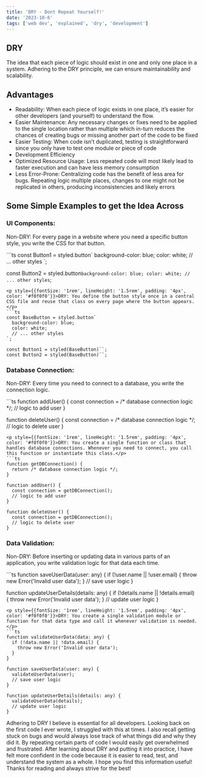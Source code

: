 ```yaml
---
title: 'DRY - Dont Repeat Yourself!'
date: '2023-10-6'
tags: ['web dev', 'explained', 'dry', 'development']
---
```

<h2 style={{fontWeight: '600', fontSize: '1.875rem', lineHeight: '2.25rem', paddingTop: '8px', paddingBottom: '8px', color: '#f0f0f0'}}>DRY</h2>
<p style={{fontSize: '1rem', lineHeight: '1.5rem', padding: '4px', color: '#f0f0f0'}}>The idea that each piece of logic should exist in one and only one place in a system. Adhering to the DRY principle, we can ensure maintainability and scalability.</p>

<h2 style={{fontWeight: '600', fontSize: '1.875rem', lineHeight: '2.25rem', paddingTop: '8px', paddingBottom: '8px', color: '#f0f0f0'}}>Advantages</h2>
<ul style={{listStyle: 'disc', padding: '1rem', marginLeft: '1rem', marginTop: '0', marginBottom: '0'}}>
  <li>Readability: When each piece of logic exists in one place, it’s easier for other developers (and yourself) to understand the flow. </li>
  <li>Easier Maintenance: Any necessary changes or fixes need to be applied to the single location rather than multiple which in-turn reduces the chances of creating bugs or missing another part of the code to be fixed</li>
  <li>Easier Testing: When code isn’t duplicated, testing is straightforward since you only have to test one module or piece of code </li>
  <li>Development Efficiency</li>
  <li>Optimized Resource Usage: Less repeated code will most likely lead to faster execution and can have less memory consumption</li>
  <li>Less Error-Prone: Centralizing code has the benefit of less area for bugs. Repeating logic multiple places, changes to one might not be replicated in others, producing inconsistencies and likely errors</li>
</ul>

<h2 style={{fontWeight: '600', fontSize: '1.875rem', lineHeight: '2.25rem', paddingTop: '8px', paddingBottom: '8px', color: '#f0f0f0'}}>Some Simple Examples to get the Idea Across</h2>
<h3 style={{fontWeight: '400', fontSize: '1.5rem', lineHeight: '2rem', paddingTop: '8px', paddingBottom: '8px', color: '#f0f0f0'}}>UI Components:</h3>
<p style={{fontSize: '1rem', lineHeight: '1.5rem', padding: '4px', color: '#f0f0f0'}}>Non-DRY: For every page in a website where you need a specific button style, you write the CSS for that button.</p>
```ts
const Button1 = styled.button`
  background-color: blue;
  color: white;
  // ... other styles
`;

const Button2 = styled.button`
  background-color: blue;
  color: white;
  // ... other styles
`;
```
<p style={{fontSize: '1rem', lineHeight: '1.5rem', padding: '4px', color: '#f0f0f0'}}>DRY: You define the button style once in a central CSS file and reuse that class on every page where the button appears.</p>
```ts
const BaseButton = styled.button`
  background-color: blue;
  color: white;
  // ... other styles
`;

const Button1 = styled(BaseButton)``;
const Button2 = styled(BaseButton)``;
```

<h3 style={{fontWeight: '400', fontSize: '1.5rem', lineHeight: '2rem', paddingTop: '8px', paddingBottom: '8px', color: '#f0f0f0'}}>Database Connection:</h3>
<p style={{fontSize: '1rem', lineHeight: '1.5rem', padding: '4px', color: '#f0f0f0'}}>Non-DRY: Every time you need to connect to a database, you write the connection logic.</p>
```ts
function addUser() {
  const connection = /* database connection logic */;
  // logic to add user
}

function deleteUser() {
  const connection = /* database connection logic */;
  // logic to delete user
}
```
<p style={{fontSize: '1rem', lineHeight: '1.5rem', padding: '4px', color: '#f0f0f0'}}>DRY: You create a single function or class that handles database connections. Whenever you need to connect, you call this function or instantiate this class.</p>
```ts
function getDBConnection() {
  return /* database connection logic */;
}

function addUser() {
  const connection = getDBConnection();
  // logic to add user
}

function deleteUser() {
  const connection = getDBConnection();
  // logic to delete user
}
```

<h3 style={{fontWeight: '400', fontSize: '1.5rem', lineHeight: '2rem', paddingTop: '8px', paddingBottom: '8px', color: '#f0f0f0'}}>Data Validation:</h3>
<p style={{fontSize: '1rem', lineHeight: '1.5rem', padding: '4px', color: '#f0f0f0'}}>Non-DRY: Before inserting or updating data in various parts of an application, you write validation logic for that data each time.</p>
```ts
function saveUserData(user: any) {
  if (!user.name || !user.email) {
    throw new Error('Invalid user data');
  }
  // save user logic
}

function updateUserDetails(details: any) {
  if (!details.name || !details.email) {
    throw new Error('Invalid user data');
  }
  // update user logic
}
```
<p style={{fontSize: '1rem', lineHeight: '1.5rem', padding: '4px', color: '#f0f0f0'}}>DRY: You create a single validation module or function for that data type and call it whenever validation is needed.</p>
```ts
function validateUserData(data: any) {
  if (!data.name || !data.email) {
    throw new Error('Invalid user data');
  }
}

function saveUserData(user: any) {
  validateUserData(user);
  // save user logic
}

function updateUserDetails(details: any) {
  validateUserData(details);
  // update user logic
}
```

<p style={{backgroundColor: '#282826', borderRadius: '0.5rem', color: '#f0f0f0', fontSize: '1rem', width: 'fit-content' , lineHeight: '1.5rem', padding: '8px'}}>Adhering to DRY I believe is essential for all developers. Looking back on the first code I ever wrote, I struggled with this at times. I also recall getting stuck on bugs and would always lose track of what things did and why they did it. By repeating certain parts of code I would easily get overwhelmed and frustrated. After learning about DRY and putting it into practice, I have felt more confident in the code because it is easier to read, test, and understand the system as a whole. I hope you find this information useful! Thanks for reading and always strive for the best!</p>
